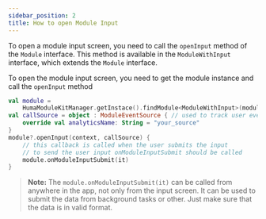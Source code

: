 ```yaml
---
sidebar_position: 2
title: How to open Module Input
---
```


To open a module input screen, you need to call the `openInput` method of the `Module` interface.
This method is available in the `ModuleWithInput` interface, which extends the `Module` interface.

To open the module input screen, you need to get the module instance and call the `openInput` method

```kotlin
val module =
    HumaModuleKitManager.getInstace().findModule<ModuleWithInput>(moduleId = "your_module_id")
val callSource = object : ModuleEventSource { // used to track user events
    override val analyticsName: String = "your_source"
}
module?.openInput(context, callSource) {
    // this callback is called when the user submits the input
    // to send the user input onModuleInputSubmit should be called
    module.onModuleInputSubmit(it)
}
```

> **Note:** The ```module.onModuleInputSubmit(it)``` can be called from anywhere in the app, not
> only from the input screen. It can be used to submit the data from background tasks or other. Just
> make sure that the data is in valid format.
